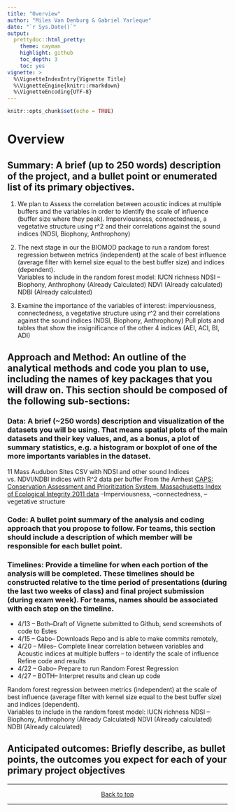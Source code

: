 ```yaml
---
title: "Overview"
author: "Miles Van Denburg & Gabriel Yarleque"
date: "`r Sys.Date()`"
output:
  prettydoc::html_pretty:
    theme: cayman
    highlight: github
    toc_depth: 3
    toc: yes
vignette: >
  %\VignetteIndexEntry{Vignette Title}
  %\VignetteEngine{knitr::rmarkdown}
  %\VignetteEncoding{UTF-8}
---
```



```r
knitr::opts_chunk$set(echo = TRUE)
```


# Overview{#overview}
  
## Summary: A brief (up to 250 words) description of the project, and a bullet point or enumerated list of its primary objectives.

1. We plan to Assess the correlation between acoustic indices at multiple buffers and the variables in order to identify the scale of influence (buffer size where they peak). 
Imperviousness, connectedness, a vegetative structure using r^2 and their correlations against the sound indices (NDSI, Biophony, Anthrophony)

2. The next stage in our  the BIOMOD package to run a random forest regression between metrics (independent) at the scale of best influence (average filter with kernel size equal to the best buffer size)  and indices (dependent).  
Variables to include in the random forest model: 
IUCN richness
NDSI -- Biophony, Anthrophony (Already Calculated)
NDVI (Already calculated)
NDBI (Already calculated)

3. Examine the importance of the variables of interest: imperviousness, connectedness, a vegetative structure using r^2 and their correlations against the sound indices (NDSI, Biophony, Anthrophony)
Pull plots and tables that show the insignificance of the other 4 indices (AEI, ACI, BI, ADI) 
  
  
## Approach and Method: An outline of the analytical methods and code you plan to use, including the names of key packages that you will draw on. This section should be composed of the following sub-sections:
  
### Data: A brief (~250 words) description and visualization of the datasets you will be using. That means spatial plots of the main datasets and their key values, and, as a bonus, a plot of summary statistics, e.g. a histogram or boxplot of one of the more importants variables in the dataset.

11 Mass Audubon Sites CSV with NDSI and other sound Indices vs. NDVI/NDBI indices with R^2 data per buffer 
From the Amhest [CAPS: Conservation Assessment and Prioritization System, Massachusetts Index of Ecological Integrity 2011 data](http://jamba.provost.ads.umass.edu/web/caps2011/CAPS2011data.htm)
--Imperviousness,
--connectedness, 
--vegetative structure

### Code: A bullet point summary of the analysis and coding approach that you propose to follow. For teams, this section should include a description of which member will be responsible for each bullet point.

### Timelines: Provide a timeline for when each portion of the analysis will be completed. These timelines should be constructed relative to the time period of presentations (during the last two weeks of class) and final project submission (during exam week). For teams, names should be associated with each step on the timeline.

* 4/13 -- Both--Draft of Vignette submitted to Github, send screenshots of code to Estes
* 4/15 -- Gabo-- Downloads Repo and is able to make commits remotely, 
* 4/20 -- Miles-- Complete linear correlation between variables and Acoustic indices at multiple buffers -- to identify the scale of influence
Refine code and results 
* 4/22 -- Gabo-- Prepare to run Random Forest Regression
* 4/27 -- BOTH-- Interpret results and clean up code 

Random forest regression between metrics (independent) at the scale of best influence (average filter with kernel size equal to the best buffer size)  and indices (dependent).  
Variables to include in the random forest model: 
IUCN richness
NDSI -- Biophony, Anthrophony (Already Calculated)
NDVI (Already calculated)
NDBI (Already calculated)

## Anticipated outcomes: Briefly describe, as bullet points, the outcomes you expect for each of your primary project objectives


***
<center>
[Back to top](#overview)
</center>
***
